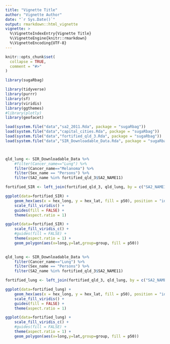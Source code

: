 ```yaml
---
title: "Vignette Title"
author: "Vignette Author"
date: "`r Sys.Date()`"
output: rmarkdown::html_vignette
vignette: >
  %\VignetteIndexEntry{Vignette Title}
  %\VignetteEngine{knitr::rmarkdown}
  %\VignetteEncoding{UTF-8}
---
```


```r
knitr::opts_chunk$set(
  collapse = TRUE,
  comment = "#>"
)
```


```r

library(sugaRbag)

library(tidyverse)
library(purrr)
library(sf)
library(viridis)
library(ggthemes)
#library(plotly)
library(geofacet)
```


```r
load(system.file("data","sa2_2011.Rda", package = "sugaRbag"))
load(system.file("data","capital_cities.Rda", package = "sugaRbag"))
load(system.file("data","fortified_qld_3.Rda", package = "sugaRbag"))
load(system.file("data","SIR_Downloadable_Data.Rda", package = "sugaRbag"))



qld_lung <- SIR_Downloadable_Data %>%
    #filter(Cancer_name=="Lung") %>%
    filter(Cancer_name=="Melanoma") %>%
    filter(Sex_name == "Persons") %>%
    filter(SA2_name %in% fortified_qld_3$SA2_NAME11)

fortified_SIR <- left_join(fortified_qld_3, qld_lung, by = c("SA2_NAME11"="SA2_name"))

```



```r
ggplot(data=fortified_SIR) +
    geom_hex(aes(x = hex_long, y = hex_lat, fill = p50), position = "identity", stat = "identity") +
    scale_fill_viridis() +
    guides(fill = FALSE) +
    theme(aspect.ratio = 1)
```

```r
ggplot(data=fortified_SIR) +
    scale_fill_viridis_c() +
    #guides(fill = FALSE) +
    theme(aspect.ratio = 1) +
    geom_polygon(aes(x=long,y=lat,group=group, fill = p50))
    
```


```r
qld_lung <- SIR_Downloadable_Data %>%
    filter(Cancer_name=="Lung") %>%
    filter(Sex_name == "Persons") %>%
    filter(SA2_name %in% fortified_qld_3$SA2_NAME11)

fortified_lung <- left_join(fortified_qld_3, qld_lung, by = c("SA2_NAME11"="SA2_name"))

```


```r
ggplot(data=fortified_lung) +
    geom_hex(aes(x = hex_long, y = hex_lat, fill = p50), position = "identity", stat = "identity") +
    scale_fill_viridis() +
    guides(fill = FALSE) +
    theme(aspect.ratio = 1)
```

```r
ggplot(data=fortified_lung) +
    scale_fill_viridis_c() +
    #guides(fill = FALSE) +
    theme(aspect.ratio = 1) +
    geom_polygon(aes(x=long,y=lat,group=group, fill = p50))
    
```

